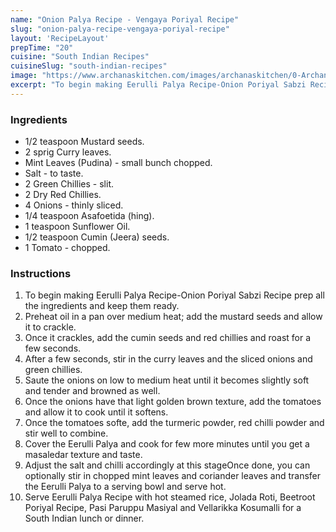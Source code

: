 ---
name: "Onion Palya Recipe - Vengaya Poriyal Recipe"
slug: "onion-palya-recipe-vengaya-poriyal-recipe"
layout: 'RecipeLayout'
prepTime: "20"
cuisine: "South Indian Recipes"
cuisineSlug: "south-indian-recipes"
image: "https://www.archanaskitchen.com/images/archanaskitchen/0-Archanas-Kitchen-Recipes/2019/Eerulli_palya_recipe_Onion_Poriyal_Sabzi_recipe_1_1600.jpg"
excerpt: "To begin making Eerulli Palya Recipe-Onion Poriyal Sabzi Recipe prep all the ingredients and keep them ready"
---

### Ingredients

- 1/2 teaspoon Mustard seeds.
- 2 sprig Curry leaves.
- Mint Leaves (Pudina) - small bunch chopped.
- Salt - to taste.
- 2 Green Chillies - slit.
- 2 Dry Red Chillies.
- 4 Onions - thinly sliced.
- 1/4 teaspoon Asafoetida (hing).
- 1 teaspoon Sunflower Oil.
- 1/2 teaspoon Cumin (Jeera) seeds.
- 1 Tomato - chopped.

### Instructions

1. To begin making Eerulli Palya Recipe-Onion Poriyal Sabzi Recipe prep all the ingredients and keep them ready.
1. Preheat oil in a pan over medium heat; add the mustard seeds and allow it to crackle.
1. Once it crackles, add the cumin seeds and red chillies and roast for a few seconds.
1. After a few seconds, stir in the curry leaves and the sliced onions and green chillies.
1. Saute the onions on low to medium heat until it becomes slightly soft and tender and browned as well.
1. Once the onions have that light golden brown texture, add the tomatoes and allow it to cook until it softens.
1. Once the tomatoes softe, add the turmeric powder, red chilli powder and stir well to combine.
1. Cover the Eerulli Palya and cook for few more minutes until you get a masaledar texture and taste.
1. Adjust the salt and chilli accordingly at this stageOnce done, you can optionally stir in chopped mint leaves and coriander leaves and transfer the Eerulli Palya to a serving bowl and serve hot.
1. Serve Eerulli Palya Recipe with hot steamed rice, Jolada Roti, Beetroot Poriyal Recipe,  Pasi Paruppu Masiyal and Vellarikka Kosumalli  for a South Indian lunch or dinner.

